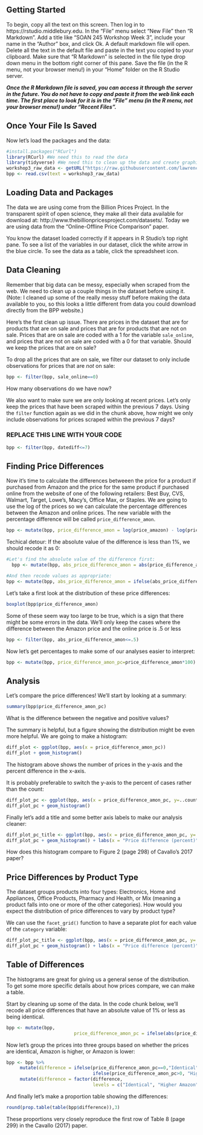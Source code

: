 ## Getting Started

To begin, copy all the text on this screen. Then log in to https://rstudio.middlebury.edu. In the "File" menu select "New File" then "R Markdown". Add a title like "SOAN 245 Workshop Week 3", include your name in the "Author" box, and click Ok. A default markdown file will open. Delete all the text in the default file and paste in the text you copied to your clipboard. Make sure that "R Markdown" is selected in the file type drop down menu in the bottom right corner of this pane. Save the file (in the R menu, not your browser menu!) in your "Home" folder on the R Studio server.

***Once the R Markdown file is saved, you can access it through the server in the future. You do not have to copy and paste it from the web link each time. The first place to look for it is in the "File" menu (in the R menu, not your browser menu!) under "Recent Files".***


## Once Your File Is Saved

Now let's load the packages and the data:

```r
#install.packages("RCurl")
library(RCurl) #We need this to read the data
library(tidyverse) #We need this to clean up the data and create graphics
workshop3_raw_data <- getURL("https://raw.githubusercontent.com/lawrence-midd/soan245/master/bpp.csv")
bpp <- read.csv(text = workshop3_raw_data)
```

## Loading Data and Packages
The data we are using come from the Billion Prices Project. In the transparent spirit of open science, they make all their data available for download at: http://www.thebillionpricesproject.com/datasets/. Today we are using data from the "Online-Offline Price Comparison" paper.

You know the dataset loaded correctly if it appears in R Studio's top right pane. To see a list of the variables in our dataset, click the white arrow in the blue circle. To see the data as a table, click the spreadsheet icon.


## Data Cleaning

Remember that big data can be messy, especially when scraped from the web. We need to clean up a couple things in the dataset before using it. (Note: I cleaned up some of the really messy stuff before making the data available to you, so this looks a little different from data you could download directly from the BPP website.)

Here's the first clean up issue. There are prices in the dataset that are for products that are on sale and prices that are for products that are not on sale. Prices that are on sale are coded with a 1 for the variable `sale_online`, and prices that are not on sale are coded with a 0 for that variable. Should we keep the prices that are on sale?

To drop all the prices that are on sale, we filter our dataset to only include observations for prices that are *not* on sale:

```r
bpp <- filter(bpp, sale_online==0)
```

How many observations do we have now?

We also want to make sure we are only looking at recent prices. Let's only keep the prices that have been scraped within the previous 7 days. Using the `filter` function again as we did in the chunk above, how might we only include observations for prices scraped within the previous 7 days?

### REPLACE THIS LINE WITH YOUR CODE ###

```r
bpp <- filter(bpp, datediff<=7)
```


## Finding Price Differences

Now it's time to calculate the differences betweeen the price for a product if purchased from Amazon and the price for the same product if purchased online from the website of one of the following retailers: Best Buy, CVS, Walmart, Target, Lowe's, Macy's, Office Max, or Staples. We are going to use the log of the prices so we can calculate the percentage differences between the Amazon and online prices. The new variable with the percentage difference will be called `price_difference_amon`.

```r
bpp <- mutate(bpp, price_difference_amon = log(price_amazon) - log(price_online))
```


Techical detour: If the absolute value of the difference is less than 1%, we should recode it as 0:
```r
#Let's find the absolute value of the difference first:
  bpp <- mutate(bpp, abs_price_difference_amon = abs(price_difference_amon))

#And then recode values as appropriate:
bpp <- mutate(bpp, abs_price_difference_amon = ifelse(abs_price_difference_amon<0.01,0,abs_price_difference_amon))
```

Let's take a first look at the distribution of these price differences:

```r
boxplot(bpp$price_difference_amon)
```

Some of these seem way too large to be true, which is a sign that there might be some errors in the data. We'll only keep the cases where the difference between the Amazon price and the online price is .5 or less

```r
bpp <- filter(bpp, abs_price_difference_amon<=.5)
```

Now let's get percentages to make some of our analyses easier to interpret:

```r
bpp <- mutate(bpp, price_difference_amon_pc=price_difference_amon*100)
```


## Analysis

Let's compare the price differences! We'll start by looking at a summary:

```r
summary(bpp$price_difference_amon_pc)
```

What is the difference between the negative and positive values?

The summary is helpful, but a figure showing the distribution might be even more helpful. We are going to make a histogram:

```r
diff_plot <- ggplot(bpp, aes(x = price_difference_amon_pc))
diff_plot + geom_histogram()
```

The histogram above shows the number of prices in the y-axis and the percent difference in the x-axis.

It is probably preferable to switch the y-axis to the percent of cases rather than the count:

```r
diff_plot_pc <- ggplot(bpp, aes(x = price_difference_amon_pc, y=..count../sum(..count..)))
diff_plot_pc + geom_histogram()
```

Finally let's add a title and some better axis labels to make our analysis cleaner:

```r
diff_plot_pc_title <- ggplot(bpp, aes(x = price_difference_amon_pc, y=..count../sum(..count..)))
diff_plot_pc + geom_histogram() + labs(x = "Price difference (percent)", y = "Percent", title = "Price Differences With Amazon.com (U.S. Only)")
```

How does this histogram compare to Figure 2 (page 298) of Cavallo's 2017 paper?


## Price Differences by Product Type

The dataset groups products into four types: Electronics, Home and Appliances, Office Products, Pharmacy and Health, or Mix (meaning a product falls into one or more of the other categories). How would you expect the distribution of price differences to vary by product type?

We can use the `facet_grid()` function to have a separate plot for each value of the `category` variable:

```r
diff_plot_pc_title <- ggplot(bpp, aes(x = price_difference_amon_pc, y=..count../sum(..count..)))
diff_plot_pc + geom_histogram() + labs(x = "Price difference (percent)", y = "Percent", title = "Price Differences With Amazon.com (U.S. Only), By Product Type") + facet_grid(.~ category)
```


## Table of Differences

The histograms are great for giving us a general sense of the distribution. To get some more specific details about how prices compare, we can make a table.

Start by cleaning up some of the data. In the code chunk below, we'll recode all price differences that have an absolute value of 1% or less as being identical.

```r
bpp <- mutate(bpp,
                         price_difference_amon_pc = ifelse(abs(price_difference_amon_pc)<=1,0,price_difference_amon_pc))
```

Now let's group the prices into three groups based on whether the prices are identical, Amazon is higher, or Amazon is lower:

```r
bpp <- bpp %>%
     mutate(difference = ifelse(price_difference_amon_pc==0,"Identical",
                                ifelse(price_difference_amon_pc>0, "Higher Amazon", "Lower Amazon"))) %>%
     mutate(difference = factor(difference,
                                levels = c("Identical", "Higher Amazon", "Lower Amazon")))
```

And finally let's make a proportion table showing the differences:

```r
round(prop.table(table(bpp$difference)),3)
```

These proportions very closely reproduce the first row of Table 8 (page 299) in the Cavallo (2017) paper.
